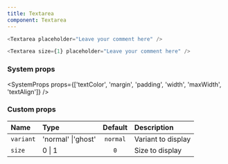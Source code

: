 ```yaml
---
title: Textarea
component: Textarea
---
```


```js live
<Textarea placeholder="Leave your comment here" />
```

```js live
<Textarea size={1} placeholder="Leave your comment here" />
```

### System props

<SystemProps
  props={['textColor', 'margin', 'padding', 'width', 'maxWidth', 'textAlign']}
/>

### Custom props

| Name      | Type               | Default  | Description        |
| :-------- | :----------------- | :------: | :----------------- |
| `variant` | 'normal' \|'ghost' | `normal` | Variant to display |
| `size`    | 0 \| 1             |   `0`    | Size to display    |
